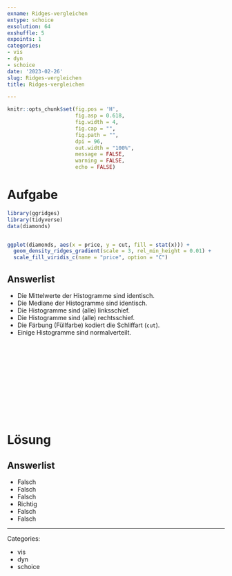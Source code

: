 ```yaml
---
exname: Ridges-vergleichen
extype: schoice
exsolution: 64
exshuffle: 5
expoints: 1
categories:
- vis
- dyn
- schoice
date: '2023-02-26'
slug: Ridges-vergleichen
title: Ridges-vergleichen

---
```






```r
knitr::opts_chunk$set(fig.pos = 'H',
                      fig.asp = 0.618,
                      fig.width = 4,
                      fig.cap = "", 
                      fig.path = "",
                      dpi = 96,
                      out.width = "100%",
                      message = FALSE,
                      warning = FALSE,
                      echo = FALSE)
```













# Aufgabe



```r
library(ggridges)
library(tidyverse)
data(diamonds)


ggplot(diamonds, aes(x = price, y = cut, fill = stat(x))) +
  geom_density_ridges_gradient(scale = 3, rel_min_height = 0.01) +
  scale_fill_viridis_c(name = "price", option = "C") 
```




Answerlist
----------

* Die Mittelwerte der Histogramme sind identisch.
* Die Mediane der Histogramme sind identisch.
* Die Histogramme sind (alle) linksschief.
* Die Histogramme sind (alle) rechtsschief.
* Die Färbung (Füllfarbe) kodiert die Schliffart (`cut`).
* Einige Histogramme sind normalverteilt.




</br>
</br>
</br>
</br>
</br>
</br>
</br>
</br>
</br>
</br>

# Lösung

Answerlist
----------
* Falsch
* Falsch
* Falsch
* Richtig
* Falsch
* Falsch




---

Categories: 

- vis
- dyn
- schoice

